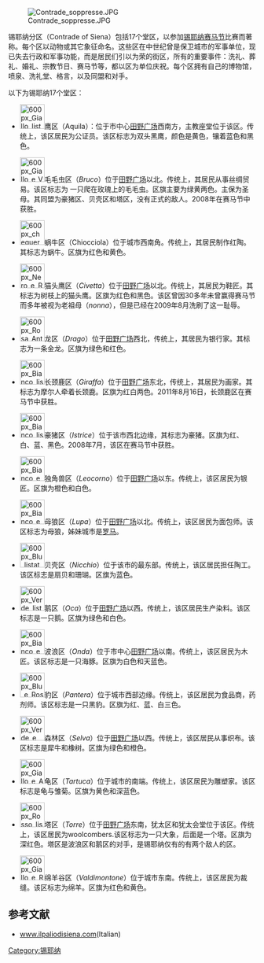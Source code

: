 
[[Image:Contrade_soppresse.JPG|thumb]]

锡耶纳分区（Contrade of Siena）包括17个堂区，以参加[[锡耶纳赛马节|锡耶纳赛马节]]比赛而著称。每个区以动物或其它象征命名。这些区在中世纪曾是保卫城市的军事单位，现已失去行政和军事功能，而是居民们引以为荣的街区，所有的重要事件：洗礼、葬礼、婚礼、宗教节日、赛马节等，都以区为单位庆祝。每个区拥有自己的博物馆，喷泉、洗礼堂、格言，以及同盟和对手。 

以下为锡耶纳17个堂区：
*[[Image:600px_Giallo_listato_di_Nero_e_Turchino.PNG|50px]]鹰区（Aquila）：位于市中心[[田野广场|田野广场]]西南方，主教座堂位于该区。传统上，该区居民为公证员。该区标志为双头黑鹰，颜色是黄色，镶着蓝色和黑色。  

*[[Image:600px_Giallo_e_Verde_listati_di_Azzurro_con_quadrato_Rosso.PNG|50px]]毛毛虫区（''Bruco''）位于[[田野广场|田野广场]]以北。传统上，其居民从事丝绸贸易。该区标志为 一只爬在玫瑰上的毛毛虫。区旗主要为绿黄两色。主保为圣母。其同盟为豪猪区、贝壳区和塔区，没有正式的敌人。2008年在赛马节中获胜。

*[[Image:600px_chequered_HEX-FFE72B_HEX-D61206_border_HEX-0000FF.svg|50px]]蜗牛区（Chiocciola）位于城市西南角。传统上，其居民制作红陶。其标志为蜗牛。区旗为红色和黄色。

*[[Image:600px_Nero_e_Rosso_incrociati_listati_di_Bianco.PNG|50px]]猫头鹰区（''Civetta''）位于[[田野广场|田野广场]]以北。传统上，其居民为鞋匠。其标志为树枝上的猫头鹰。区旗为红色和黑色。该区曾因30多年未曾赢得赛马节而多年被视为老祖母（''nonna''），但是已经在2009年8月洗刷了这一耻辱。

*[[Image:600px_Rosa_Antico_e_Verde_con_cornice_gialla.PNG|50px]]龙区（''Drago''）位于[[田野广场|田野广场]]西北，传统上，其居民为银行家。其标志为一条金龙。区旗为绿色和红色。

*[[Image:600px_Bianco_listato_di_Rosso.PNG|50px]]长颈鹿区（''Giraffa''）位于[[田野广场|田野广场]]东北，传统上，其居民为画家。其标志为摩尔人牵着长颈鹿。区旗为红白两色。2011年8月16日，长颈鹿区在赛马节中获胜。

*[[Image:600px_Bianco_listato_di_Nero_Turchino_e_Rosso.PNG|50px]]豪猪区（''Istrice''）位于该市西北边缘，其标志为豪猪。区旗为红、白、蓝、黑色。2008年7月，该区在赛马节中获胜。

*[[Image:600px_Bianco_e_Arancio_listati_di_Turchino.PNG|50px]]独角兽区（''Leocorno''）位于[[田野广场|田野广场]]以东。传统上，该区居民为银匠。区旗为橙色和白色。

*[[Image:600px_Bianco_e_Nero_listati_di_Arancione.png|50px]]母狼区（''Lupa''）位于[[田野广场|田野广场]]以北。传统上，该区居民为面包师。该区标志为母狼，姊妹城市是[[罗马|罗马]]。

*[[Image:600px_Blu_listato_di_Rosso_e_Bianco.PNG|50px]]贝壳区（''Nicchio''）位于该市的最东部。传统上，该区居民担任陶工。该区标志是扇贝和珊瑚。区旗为蓝色。

*[[Image:600px_Verde_listato_di_Bianco_e_Rosso_con_Cerchio_Giallo_in_mezzo.PNG|50px]]鹅区（''Oca''）位于[[田野广场|田野广场]]以西。传统上，该区居民生产染料。该区标志是一只鹅。区旗为绿色和白色。

*[[Image:600px_Bianco_e_Celeste_a_Quadri.PNG|50px]]波浪区（''Onda''）位于市中心[[田野广场|田野广场]]以南。传统上，该区居民为木匠。该区标志是一只海豚。区旗为白色和天蓝色。 

*[[Image:600px_Blu_e_Rosso_incrociati_listati_di_Bianco.PNG|50px]]豹区（''Pantera''）位于城市西部边缘。传统上，该区居民为食品商，药剂师。该区标志是一只黑豹。区旗为红、蓝、白三色。

*[[Image:600px_Verde_e_Arancione_listati_di_Bianco.PNG|50px]]森林区（''Selva''）位于[[田野广场|田野广场]]以西。传统上，该区居民从事织布。该区标志是犀牛和橡树。区旗为绿色和橙色。

*[[Image:600px_Giallo_e_Azzurro_Linee_Diagonali.PNG|50px]]龟区（''Tartuca''）位于城市的南端。传统上，该区居民为雕塑家。该区标志是龟与雏菊。区旗为黄色和深蓝色。

*[[Image:600px_Rosso_listato_di_Bianco_e_Azzurro.PNG|50px]]塔区（''Torre''）位于[[田野广场|田野广场]]东南，犹太区和犹太会堂位于该区。传统上，该区居民为woolcombers.该区标志为一只大象，后面是一个塔。区旗为深红色。塔区是波浪区和鹅区的对手，是锡耶纳仅有的有两个敌人的区。

*[[Image:600px_Giallo_e_Rosso_listato_di_Bianco_Linee_Orizzontali.png|50px]]绵羊谷区（''Valdimontone''）位于城市东南。传统上，该区居民为裁缝。该区标志为绵羊。区旗为红色和黄色。

==参考文献==
<references/>
*[https://web.archive.org/web/20061029101915/http://www.ilpaliodisiena.com/italia/siena/contrade/contrade.htm www.ilpaliodisiena.com](Italian)

{{DEFAULTSORT:Contrade Of Siena}}
[[Category:锡耶纳|Category:锡耶纳]]